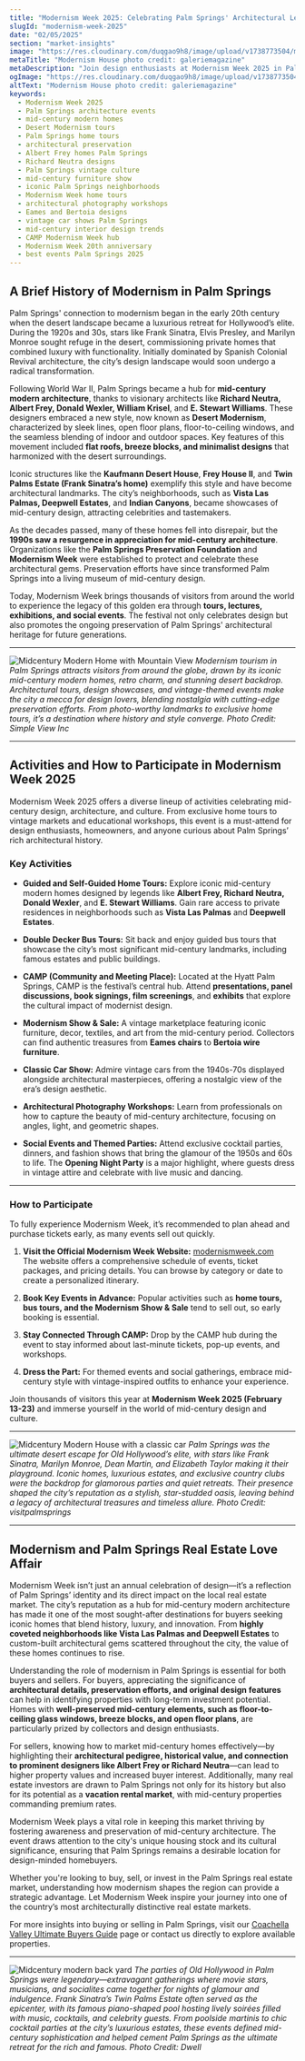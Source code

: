 ```yaml
---
title: "Modernism Week 2025: Celebrating Palm Springs' Architectural Legacy"
slugId: "modernism-week-2025"
date: "02/05/2025"
section: "market-insights"
image: "https://res.cloudinary.com/duqgao9h8/image/upload/v1738773504/modernism.jpg"
metaTitle: "Modernism House photo credit: galeriemagazine"
metaDescription: "Join design enthusiasts at Modernism Week 2025 in Palm Springs. Discover mid-century modern homes, vintage design tours, and architectural events."
ogImage: "https://res.cloudinary.com/duqgao9h8/image/upload/v1738773504/modernism.jpg"
altText: "Modernism House photo credit: galeriemagazine"
keywords:
  - Modernism Week 2025
  - Palm Springs architecture events
  - mid-century modern homes
  - Desert Modernism tours
  - Palm Springs home tours
  - architectural preservation
  - Albert Frey homes Palm Springs
  - Richard Neutra designs
  - Palm Springs vintage culture
  - mid-century furniture show
  - iconic Palm Springs neighborhoods
  - Modernism Week home tours
  - architectural photography workshops
  - Eames and Bertoia designs
  - vintage car shows Palm Springs
  - mid-century interior design trends
  - CAMP Modernism Week hub
  - Modernism Week 20th anniversary
  - best events Palm Springs 2025
---
```



## A Brief History of Modernism in Palm Springs

Palm Springs' connection to modernism began in the early 20th century when the desert landscape became a luxurious retreat for Hollywood’s elite. During the 1920s and 30s, stars like Frank Sinatra, Elvis Presley, and Marilyn Monroe sought refuge in the desert, commissioning private homes that combined luxury with functionality. Initially dominated by Spanish Colonial Revival architecture, the city’s design landscape would soon undergo a radical transformation.

Following World War II, Palm Springs became a hub for **mid-century modern architecture**, thanks to visionary architects like **Richard Neutra, Albert Frey, Donald Wexler, William Krisel**, and **E. Stewart Williams**. These designers embraced a new style, now known as **Desert Modernism**, characterized by sleek lines, open floor plans, floor-to-ceiling windows, and the seamless blending of indoor and outdoor spaces. Key features of this movement included **flat roofs, breeze blocks, and minimalist designs** that harmonized with the desert surroundings.

Iconic structures like the **Kaufmann Desert House**, **Frey House II**, and **Twin Palms Estate (Frank Sinatra’s home)** exemplify this style and have become architectural landmarks. The city’s neighborhoods, such as **Vista Las Palmas, Deepwell Estates**, and **Indian Canyons**, became showcases of mid-century design, attracting celebrities and tastemakers.

As the decades passed, many of these homes fell into disrepair, but the **1990s saw a resurgence in appreciation for mid-century architecture**. Organizations like the **Palm Springs Preservation Foundation** and **Modernism Week** were established to protect and celebrate these architectural gems. Preservation efforts have since transformed Palm Springs into a living museum of mid-century design.

Today, Modernism Week brings thousands of visitors from around the world to experience the legacy of this golden era through **tours, lectures, exhibitions, and social events**. The festival not only celebrates design but also promotes the ongoing preservation of Palm Springs' architectural heritage for future generations.

---
![Midcentury Modern Home with Mountain View](https://res.cloudinary.com/duqgao9h8/image/upload/v1738773504/Modemodernism2.jpg)
*Modernism tourism in Palm Springs attracts visitors from around the globe, drawn by its iconic mid-century modern homes, retro charm, and stunning desert backdrop. Architectural tours, design showcases, and vintage-themed events make the city a mecca for design lovers, blending nostalgia with cutting-edge preservation efforts. From photo-worthy landmarks to exclusive home tours, it’s a destination where history and style converge. Photo Credit: Simple View Inc*

---

## Activities and How to Participate in Modernism Week 2025

Modernism Week 2025 offers a diverse lineup of activities celebrating mid-century design, architecture, and culture. From exclusive home tours to vintage markets and educational workshops, this event is a must-attend for design enthusiasts, homeowners, and anyone curious about Palm Springs’ rich architectural history.

### **Key Activities**

- **Guided and Self-Guided Home Tours:** Explore iconic mid-century modern homes designed by legends like **Albert Frey, Richard Neutra, Donald Wexler**, and **E. Stewart Williams**. Gain rare access to private residences in neighborhoods such as **Vista Las Palmas** and **Deepwell Estates**.

- **Double Decker Bus Tours:** Sit back and enjoy guided bus tours that showcase the city’s most significant mid-century landmarks, including famous estates and public buildings.

- **CAMP (Community and Meeting Place):** Located at the Hyatt Palm Springs, CAMP is the festival’s central hub. Attend **presentations, panel discussions, book signings, film screenings**, and **exhibits** that explore the cultural impact of modernist design.

- **Modernism Show & Sale:** A vintage marketplace featuring iconic furniture, decor, textiles, and art from the mid-century period. Collectors can find authentic treasures from **Eames chairs** to **Bertoia wire furniture**.

- **Classic Car Show:** Admire vintage cars from the 1940s-70s displayed alongside architectural masterpieces, offering a nostalgic view of the era’s design aesthetic.

- **Architectural Photography Workshops:** Learn from professionals on how to capture the beauty of mid-century architecture, focusing on angles, light, and geometric shapes.

- **Social Events and Themed Parties:** Attend exclusive cocktail parties, dinners, and fashion shows that bring the glamour of the 1950s and 60s to life. The **Opening Night Party** is a major highlight, where guests dress in vintage attire and celebrate with live music and dancing.

---

### **How to Participate**

To fully experience Modernism Week, it’s recommended to plan ahead and purchase tickets early, as many events sell out quickly.

1. **Visit the Official Modernism Week Website:** [modernismweek.com](https://modernismweek.com)  
   The website offers a comprehensive schedule of events, ticket packages, and pricing details. You can browse by category or date to create a personalized itinerary.

2. **Book Key Events in Advance:** Popular activities such as **home tours, bus tours, and the Modernism Show & Sale** tend to sell out, so early booking is essential.

3. **Stay Connected Through CAMP:** Drop by the CAMP hub during the event to stay informed about last-minute tickets, pop-up events, and workshops.

4. **Dress the Part:** For themed events and social gatherings, embrace mid-century style with vintage-inspired outfits to enhance your experience.

Join thousands of visitors this year at **Modernism Week 2025 (February 13-23)** and immerse yourself in the world of mid-century design and culture.  

---

![Midcentury Modern House with a classic car](https://res.cloudinary.com/duqgao9h8/image/upload/v1738773504/modernism3.jpg)
*Palm Springs was the ultimate desert escape for Old Hollywood’s elite, with stars like Frank Sinatra, Marilyn Monroe, Dean Martin, and Elizabeth Taylor making it their playground. Iconic homes, luxurious estates, and exclusive country clubs were the backdrop for glamorous parties and quiet retreats. Their presence shaped the city’s reputation as a stylish, star-studded oasis, leaving behind a legacy of architectural treasures and timeless allure. Photo Credit: visitpalmsprings*

---

## Modernism and Palm Springs Real Estate Love Affair

Modernism Week isn’t just an annual celebration of design—it’s a reflection of Palm Springs’ identity and its direct impact on the local real estate market. The city’s reputation as a hub for mid-century modern architecture has made it one of the most sought-after destinations for buyers seeking iconic homes that blend history, luxury, and innovation. From **highly coveted neighborhoods like Vista Las Palmas and Deepwell Estates** to custom-built architectural gems scattered throughout the city, the value of these homes continues to rise.

Understanding the role of modernism in Palm Springs is essential for both buyers and sellers. For buyers, appreciating the significance of **architectural details, preservation efforts, and original design features** can help in identifying properties with long-term investment potential. Homes with **well-preserved mid-century elements, such as floor-to-ceiling glass windows, breeze blocks, and open floor plans**, are particularly prized by collectors and design enthusiasts.

For sellers, knowing how to market mid-century homes effectively—by highlighting their **architectural pedigree, historical value, and connection to prominent designers like Albert Frey or Richard Neutra**—can lead to higher property values and increased buyer interest. Additionally, many real estate investors are drawn to Palm Springs not only for its history but also for its potential as a **vacation rental market**, with mid-century properties commanding premium rates.

Modernism Week plays a vital role in keeping this market thriving by fostering awareness and preservation of mid-century architecture. The event draws attention to the city's unique housing stock and its cultural significance, ensuring that Palm Springs remains a desirable location for design-minded homebuyers.

Whether you're looking to buy, sell, or invest in the Palm Springs real estate market, understanding how modernism shapes the region can provide a strategic advantage. Let Modernism Week inspire your journey into one of the country’s most architecturally distinctive real estate markets.

For more insights into buying or selling in Palm Springs, visit our [Coachella Valley Ultimate Buyers Guide](https://jpsrealtor.com/insights/real-estate-tips/ultimate-buyers-guide-coachella-valley) page or contact us directly to explore available properties.

---
![Midcentury modern back yard](https://res.cloudinary.com/duqgao9h8/image/upload/v1738773504/modernism4.jpg)
*The parties of Old Hollywood in Palm Springs were legendary—extravagant gatherings where movie stars, musicians, and socialites came together for nights of glamour and indulgence. Frank Sinatra’s Twin Palms Estate often served as the epicenter, with its famous piano-shaped pool hosting lively soirées filled with music, cocktails, and celebrity guests. From poolside martinis to chic cocktail parties at the city’s luxurious estates, these events defined mid-century sophistication and helped cement Palm Springs as the ultimate retreat for the rich and famous. Photo Credit: Dwell*